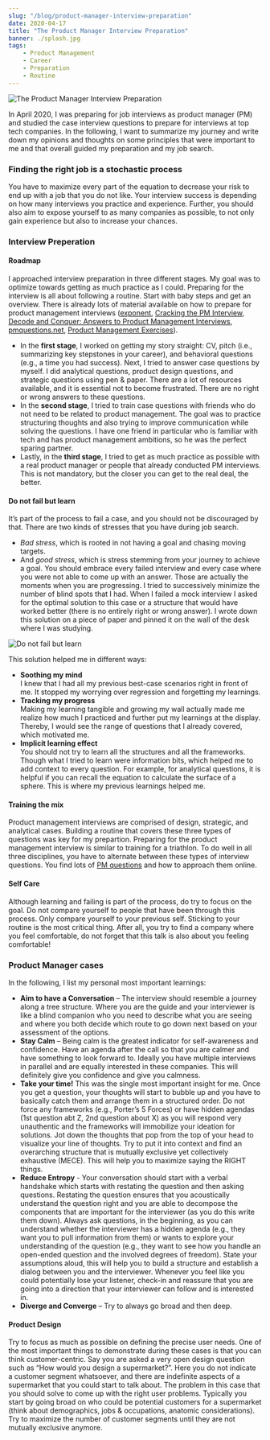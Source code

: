 ```yaml
---
slug: "/blog/product-manager-interview-preparation"
date: 2020-04-17
title: "The Product Manager Interview Preparation"
banner: ./splash.jpg
tags:
    - Product Management
    - Career
    - Preparation
    - Routine
---
```



![The Product Manager Interview Preparation](./splash.jpg)

In April 2020,  I was preparing for job interviews as product manager (PM) and studied the case interview questions to prepare for interviews at top tech companies. In the following, I want to summarize my journey and write down my opinions and thoughts on some principles that were important to me and that overall guided my preparation and my job search. 

### Finding the right job is a stochastic process
You have to maximize every part of the equation to decrease your risk to end up with a job that you do not like. Your interview success is depending on how many interviews you practice and experience. Further, you should also aim to expose yourself to as many companies as possible, to not only gain experience but also to increase your chances.  


### Interview Preperation

#### Roadmap

I approached interview preparation in three different stages. My goal was to optimize towards getting as much practice as I could. Preparing for the interview is all about following a routine. Start with baby steps and get an overview. There is already lots of material available on how to prepare for product management interviews ([exponent](tryexponent.com), [Cracking the PM Interview](crackingthepminterview.com), [Decode and Conquer: Answers to Product Management Interviews](https://www.amazon.com/Decode-Conquer-Answers-Management-Interviews/dp/0615930417), [pmquestions.net](pmquestions.net), [Product Management Exercises](https://www.productmanagementexercises.com/)). 


- In the **first stage**, I worked on getting my story straight: CV, pitch (i.e., summarizing key stepstones in your career), and behavioral questions (e.g., a time you had success). Next, I tried to answer case questions by myself. I did analytical questions, product design questions, and strategic questions using pen & paper. There are a lot of resources available, and it is essential not to become frustrated. There are no right or wrong answers to these questions. 
- In the **second stage**, I tried to train case questions with friends who do not need to be related to product management. The goal was to practice structuring thoughts and also trying to improve communication while solving the questions. I have one friend in particular who is familiar with tech and has product management ambitions, so he was the perfect sparing partner. 
- Lastly, in the **third stage**, I tried to get as much practice as possible with a real product manager or people that already conducted PM interviews. This is not mandatory, but the closer you can get to the real deal, the better. 



#### Do not fail but learn
It’s part of the process to fail a case, and you should not be discouraged by that. There are two kinds of stresses that you have during job search. 
- *Bad stress*, which is rooted in not having a goal and chasing moving targets. 
- And *good stress*, which is stress stemming from your journey to achieve a goal. 
You should embrace every failed interview and every case where you were not able to come up with an answer. Those are actually the moments when you are progressing. I tried to successively minimize the number of blind spots that I had. 
When I failed a mock interview I asked for the optimal solution to this case or a structure that would have worked better (there is no entirely right or wrong answer). I wrote down this solution on a piece of paper and pinned it on the wall of the desk where I was studying.   

![Do not fail but learn](./image1.jpg)

This solution helped me in different ways:
- **Soothing my mind** <br/> I knew that I had all my previous best-case scenarios right in front of me. It stopped my worrying over regression and forgetting my learnings. 
- **Tracking my progress** <br/>Making my learning tangible and growing my wall actually made me realize how much I practiced and further put my learnings at the display. Thereby, I would see the range of questions that I already covered, which motivated me.<br/>
- **Implicit learning effect** <br/>You should not try to learn all the structures and all the frameworks. Though what I tried to learn were information bits, which helped me to add context to every question. For example, for analytical questions, it is helpful if you can recall the equation to calculate the surface of a sphere. This is where my previous learnings helped me. 


#### Training the mix
Product management interviews are comprised of design, strategic, and analytical cases. Building a routine that covers these three types of questions was key for my prepartion. Preparing for the product management interview is similar to training for a triathlon. To do well in all three disciplines, you have to alternate between these types of interview questions. You find lots of [PM questions](https://www.productmanagementexercises.com/) and how to approach them online. 



#### Self Care
Although learning and failing is part of the process, do try to focus on the goal. Do not compare yourself to people that have been through this process. Only compare yourself to your previous self. Sticking to your routine is the most critical thing. After all, you try to find a company where you feel comfortable, do not forget that this talk is also about you feeling comfortable!

### Product Manager cases
In the following, I list my personal most important learnings:

- **Aim to have a Conversation** – The interview should resemble a journey along a tree structure. Where you are the guide and your interviewer is like a blind companion who you need to describe what you are seeing and where you both decide which route to go down next based on your assessment of the options.
- **Stay Calm** – Being calm is the greatest indicator for self-awareness and confidence. Have an agenda after the call so that you are calmer and have something to look forward to. Ideally you have multiple interviews in parallel and are equally interested in these companies. This will definitely give you confidence and give you calmness.
- **Take your time!** This was the single most important insight for me. Once you get a question, your thoughts will start to bubble up and you have to basically catch them and arrange them in a structured order. Do not force any frameworks (e.g., Porter’s 5 Forces) or have hidden agendas (1st question abt Z, 2nd question about X) as you will respond very unauthentic and the frameworks will immobilize your ideation for solutions. Jot down the thoughts that pop from the top of your head to visualize your line of thoughts. Try to put it into context and find an overarching structure that is mutually exclusive yet collectively exhaustive (MECE). This will help you to maximize saying the RIGHT things.
- **Reduce Entropy** - Your conversation should start with a verbal handshake which starts with restating the question and then asking questions. Restating the question ensures that you acoustically understand the question right and you are able to decompose the components that are important for the interviewer (as you do this write them down). Always ask questions, in the beginning, as you can understand whether the interviewer has a hidden agenda (e.g., they want you to pull information from them) or wants to explore your understanding of the question (e.g., they want to see how you handle an open-ended question and the involved degrees of freedom). State your assumptions aloud, this will help you to build a structure and establish a dialog between you and the interviewer. Whenever you feel like you could potentially lose your listener, check-in and reassure that you are going into a direction that your interviewer can follow and is interested in.
- **Diverge and Converge** – Try to always go broad and then deep. 


#### Product Design

Try to focus as much as possible on defining the precise user needs. One of the most important things to demonstrate during these cases is that you can think customer-centric. Say you are asked a very open design question such as “How would you design a supermarket?”. Here you do not indicate a customer segment whatsoever, and there are indefinite aspects of a supermarket that you could start to talk about. The problem in this case that you should solve to come up with the right user problems. Typically you start by going broad on who could be potential customers for a supermarket (think about demographics, jobs & occupations, anatomic considerations). Try to maximize the number of customer segments until they are not mutually exclusive anymore.